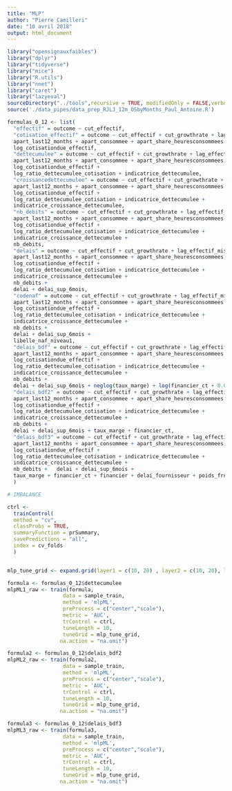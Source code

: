 ```yaml
---
title: "MLP"
author: "Pierre Camilleri"
date: "10 avril 2018"
output: html_document
---
```


```r
library("opensignauxfaibles")
library("dplyr")
library("tidyverse")
library("mice")
library("R.utils")
library("nnet")
library("caret")
library("lazyeval")
sourceDirectory("../tools",recursive = TRUE, modifiedOnly = FALSE,verbose = FALSE)
source('./data_pipes/data_prep_RJLJ_12m_OSbyMonths_Paul_Antoine.R')
```

```r
formulas_0_12 <- list(
  "effectif" = outcome ~ cut_effectif,
  "cotisation_effectif" = outcome ~ cut_effectif + cut_growthrate + lag_effectif_missing +
  apart_last12_months + apart_consommee + apart_share_heuresconsommees +
  log_cotisationdue_effectif,
  "dettecumulee" = outcome ~ cut_effectif + cut_growthrate + lag_effectif_missing +
  apart_last12_months + apart_consommee + apart_share_heuresconsommees +
  log_cotisationdue_effectif +
  log_ratio_dettecumulee_cotisation + indicatrice_dettecumulee,
  "croissancedettecumulee" = outcome ~ cut_effectif + cut_growthrate + lag_effectif_missing +
  apart_last12_months + apart_consommee + apart_share_heuresconsommees +
  log_cotisationdue_effectif +
  log_ratio_dettecumulee_cotisation + indicatrice_dettecumulee +
  indicatrice_croissance_dettecumulee,
  "nb_debits" = outcome ~ cut_effectif + cut_growthrate + lag_effectif_missing +
  apart_last12_months + apart_consommee + apart_share_heuresconsommees +
  log_cotisationdue_effectif +
  log_ratio_dettecumulee_cotisation + indicatrice_dettecumulee +
  indicatrice_croissance_dettecumulee +
  nb_debits,
  "delais" = outcome ~ cut_effectif + cut_growthrate + lag_effectif_missing +
  apart_last12_months + apart_consommee + apart_share_heuresconsommees +
  log_cotisationdue_effectif +
  log_ratio_dettecumulee_cotisation + indicatrice_dettecumulee +
  indicatrice_croissance_dettecumulee +
  nb_debits +
  delai + delai_sup_6mois,
  "codenaf" = outcome ~ cut_effectif + cut_growthrate + lag_effectif_missing +
  apart_last12_months + apart_consommee + apart_share_heuresconsommees +
  log_cotisationdue_effectif +
  log_ratio_dettecumulee_cotisation + indicatrice_dettecumulee +
  indicatrice_croissance_dettecumulee +
  nb_debits +
  delai + delai_sup_6mois +
  libelle_naf_niveau1,
  "delais_bdf" = outcome ~ cut_effectif + cut_growthrate + lag_effectif_missing +
  apart_last12_months + apart_consommee + apart_share_heuresconsommees +
  log_cotisationdue_effectif +
  log_ratio_dettecumulee_cotisation + indicatrice_dettecumulee +
  indicatrice_croissance_dettecumulee +
  nb_debits +
  delai + delai_sup_6mois + neglog(taux_marge) + log(financier_ct + 0.01) + financier + delai_fournisseur,
  "delais_bdf2" = outcome ~ cut_effectif + cut_growthrate + lag_effectif_missing +
  apart_last12_months + apart_consommee + apart_share_heuresconsommees +
  log_cotisationdue_effectif +
  log_ratio_dettecumulee_cotisation + indicatrice_dettecumulee +
  indicatrice_croissance_dettecumulee +
  nb_debits +
  delai + delai_sup_6mois + taux_marge + financier_ct,
  "delais_bdf3" = outcome ~ cut_effectif + cut_growthrate + lag_effectif_missing +
  apart_last12_months + apart_consommee + apart_share_heuresconsommees +
  log_cotisationdue_effectif +
  log_ratio_dettecumulee_cotisation + indicatrice_dettecumulee +
  indicatrice_croissance_dettecumulee +
  nb_debits +   delai + delai_sup_6mois +
  taux_marge + financier_ct + financier + delai_fournisseur + poids_frng + dette_fiscale
  )
```

```r

# IMBALANCE

ctrl <-
  trainControl(
  method = "cv",
  classProbs = TRUE,
  summaryFunction = prSummary,
  savePredictions = "all",
  index = cv_folds
  ) 


mlp_tune_grid <- expand.grid(layer1 = c(10, 20) , layer2 = c(10, 20), layer3 = c(0, 10, 20))

formula <- formulas_0_12$dettecumulee
mlpML1_raw <- train(formula, 
                  data = sample_train, 
                  method = 'mlpML',
                  preProcess = c("center","scale"),
                  metric = 'AUC',
                  trControl = ctrl,
                  tuneLength = 10,
                  tuneGrid = mlp_tune_grid,
                 na.action = "na.omit")

formula2 <- formulas_0_12$delais_bdf2
mlpML2_raw <- train(formula2, 
                  data = sample_train, 
                  method = 'mlpML',
                  preProcess = c("center","scale"),
                  metric = 'AUC',
                  trControl = ctrl,
                  tuneLength = 10,
                  tuneGrid = mlp_tune_grid,
                 na.action = "na.omit")

formula3 <- formulas_0_12$delais_bdf3
mlpML3_raw <- train(formula3, 
                  data = sample_train, 
                  method = 'mlpML',
                  preProcess = c("center","scale"),
                  metric = 'AUC',
                  trControl = ctrl,
                  tuneLength = 10,
                  tuneGrid = mlp_tune_grid,
                 na.action = "na.omit")

```
